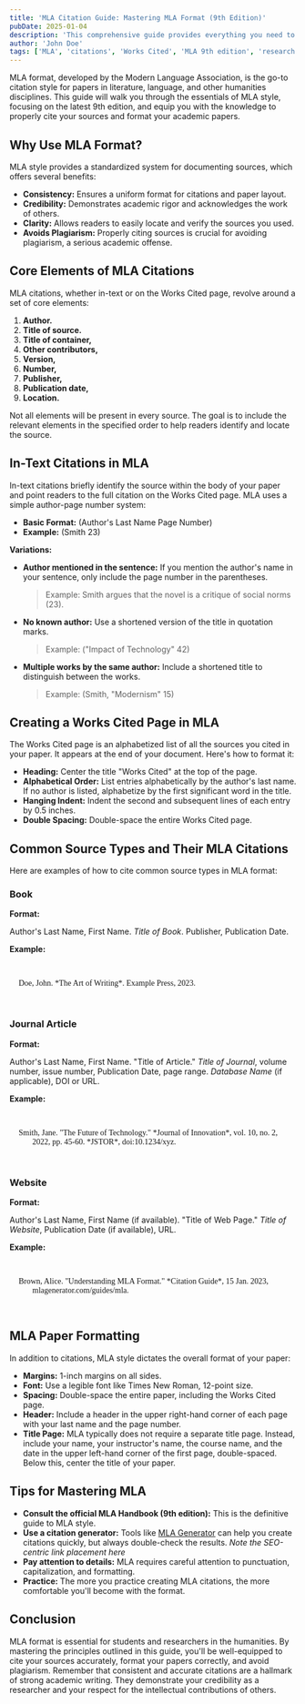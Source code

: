 ```yaml
---
title: 'MLA Citation Guide: Mastering MLA Format (9th Edition)'
pubDate: 2025-01-04
description: 'This comprehensive guide provides everything you need to know about MLA format citations (9th edition). Learn how to create in-text citations, format your Works Cited page, and avoid plagiarism. Perfect for students and researchers in the humanities.'
author: 'John Doe'
tags: ['MLA', 'citations', 'Works Cited', 'MLA 9th edition', 'research', 'writing', 'formatting']
---
```



MLA format, developed by the Modern Language Association, is the go-to citation style for papers in literature, language, and other humanities disciplines. This guide will walk you through the essentials of MLA style, focusing on the latest 9th edition, and equip you with the knowledge to properly cite your sources and format your academic papers.

## Why Use MLA Format?

MLA style provides a standardized system for documenting sources, which offers several benefits:

*   **Consistency:** Ensures a uniform format for citations and paper layout.
*   **Credibility:** Demonstrates academic rigor and acknowledges the work of others.
*   **Clarity:** Allows readers to easily locate and verify the sources you used.
*   **Avoids Plagiarism:** Properly citing sources is crucial for avoiding plagiarism, a serious academic offense.

## Core Elements of MLA Citations

MLA citations, whether in-text or on the Works Cited page, revolve around a set of core elements:

1. **Author.**
2. **Title of source.**
3. **Title of container,**
4. **Other contributors,**
5. **Version,**
6. **Number,**
7. **Publisher,**
8. **Publication date,**
9. **Location.**

Not all elements will be present in every source. The goal is to include the relevant elements in the specified order to help readers identify and locate the source.

## In-Text Citations in MLA

In-text citations briefly identify the source within the body of your paper and point readers to the full citation on the Works Cited page. MLA uses a simple author-page number system:

*   **Basic Format:** (Author's Last Name Page Number)
*   **Example:** (Smith 23)

**Variations:**

*   **Author mentioned in the sentence:** If you mention the author's name in your sentence, only include the page number in the parentheses.

    > Example: Smith argues that the novel is a critique of social norms (23).
*   **No known author:** Use a shortened version of the title in quotation marks.

    > Example: ("Impact of Technology" 42)
*   **Multiple works by the same author:** Include a shortened title to distinguish between the works.

    > Example: (Smith, "Modernism" 15)

## Creating a Works Cited Page in MLA

The Works Cited page is an alphabetized list of all the sources you cited in your paper. It appears at the end of your document. Here's how to format it:

*   **Heading:** Center the title "Works Cited" at the top of the page.
*   **Alphabetical Order:** List entries alphabetically by the author's last name. If no author is listed, alphabetize by the first significant word in the title.
*   **Hanging Indent:** Indent the second and subsequent lines of each entry by 0.5 inches.
*   **Double Spacing:** Double-space the entire Works Cited page.

## Common Source Types and Their MLA Citations

Here are examples of how to cite common source types in MLA format:

### Book

**Format:**

Author's Last Name, First Name. *Title of Book*. Publisher, Publication Date.

**Example:**

<div style="background: var(--background-1); padding: 1rem; border-radius: 12px;">
    <p style="text-indent: -1.5rem; margin-left: 1.5rem; font-family: 'Source Serif 4', serif; font-weight: 400; letter-spacing: 0;">Doe, John. *The Art of Writing*. Example Press, 2023.</p>
</div>

### Journal Article

**Format:**

Author's Last Name, First Name. "Title of Article." *Title of Journal*, volume number, issue number, Publication Date, page range. *Database Name* (if applicable), DOI or URL.

**Example:**

<div style="background: var(--background-1); padding: 1rem; border-radius: 12px;">
    <p style="text-indent: -1.5rem; margin-left: 1.5rem; font-family: 'Source Serif 4', serif; font-weight: 400; letter-spacing: 0;">Smith, Jane. "The Future of Technology." *Journal of Innovation*, vol. 10, no. 2, 2022, pp. 45-60. *JSTOR*, doi:10.1234/xyz.</p>
</div>

### Website

**Format:**

Author's Last Name, First Name (if available). "Title of Web Page." *Title of Website*, Publication Date (if available), URL.

**Example:**

<div style="background: var(--background-1); padding: 1rem; border-radius: 12px;">
    <p style="text-indent: -1.5rem; margin-left: 1.5rem; font-family: 'Source Serif 4', serif; font-weight: 400; letter-spacing: 0;">Brown, Alice. "Understanding MLA Format." *Citation Guide*, 15 Jan. 2023, mlagenerator.com/guides/mla.</p>
</div>

<TryMe />

## MLA Paper Formatting

In addition to citations, MLA style dictates the overall format of your paper:

*   **Margins:** 1-inch margins on all sides.
*   **Font:** Use a legible font like Times New Roman, 12-point size.
*   **Spacing:** Double-space the entire paper, including the Works Cited page.
*   **Header:** Include a header in the upper right-hand corner of each page with your last name and the page number.
*   **Title Page:** MLA typically does not require a separate title page. Instead, include your name, your instructor's name, the course name, and the date in the upper left-hand corner of the first page, double-spaced. Below this, center the title of your paper.

## Tips for Mastering MLA

*   **Consult the official MLA Handbook (9th edition):** This is the definitive guide to MLA style.
*   **Use a citation generator:** Tools like [MLA Generator](https://mlagenerator.com) can help you create citations quickly, but always double-check the results. _Note the SEO-centric link placement here_
*   **Pay attention to details:** MLA requires careful attention to punctuation, capitalization, and formatting.
*   **Practice:** The more you practice creating MLA citations, the more comfortable you'll become with the format.

## Conclusion

MLA format is essential for students and researchers in the humanities. By mastering the principles outlined in this guide, you'll be well-equipped to cite your sources accurately, format your papers correctly, and avoid plagiarism. Remember that consistent and accurate citations are a hallmark of strong academic writing. They demonstrate your credibility as a researcher and your respect for the intellectual contributions of others.